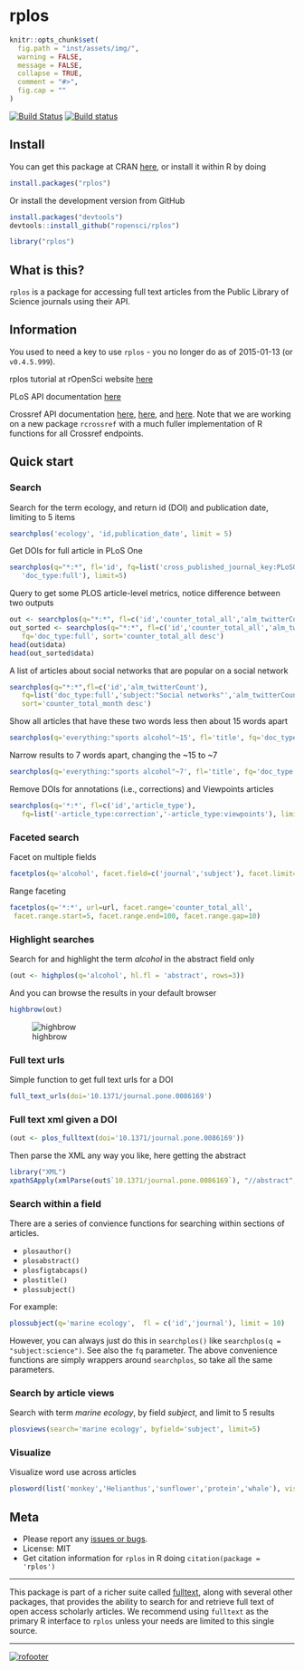 rplos
=====

```r
knitr::opts_chunk$set(
  fig.path = "inst/assets/img/",
  warning = FALSE, 
  message = FALSE,
  collapse = TRUE,
  comment = "#>",
  fig.cap = ""
)
```

[![Build Status](https://api.travis-ci.org/ropensci/rplos.png)](https://travis-ci.org/ropensci/rplos)
[![Build status](https://ci.appveyor.com/api/projects/status/m5lek0xawvgi5bwc/branch/master)](https://ci.appveyor.com/project/sckott/rplos/branch/master)

## Install

You can get this package at CRAN [here](http://cran.r-project.org/web/packages/rplos/), or install it within R by doing

```r
install.packages("rplos")
```

Or install the development version from GitHub

```r
install.packages("devtools")
devtools::install_github("ropensci/rplos")
```

```r
library("rplos")
```

## What is this?

`rplos` is a package for accessing full text articles from the Public Library of Science journals using their API.

## Information

You used to need a key to use `rplos` - you no longer do as of 2015-01-13 (or `v0.4.5.999`).

rplos tutorial at rOpenSci website [here](http://ropensci.org/tutorials/rplos_tutorial.html)

PLoS API documentation [here](http://api.plos.org/)

Crossref API documentation [here](https://github.com/CrossRef/rest-api-doc/blob/master/rest_api.md), [here](http://crosstech.crossref.org/2014/04/%E2%99%AB-researchers-just-wanna-have-funds-%E2%99%AB.html), and [here](http://help.crossref.org/#home). Note that we are working on a new package `rcrossref` with a much fuller implementation of R functions for all Crossref endpoints.

## Quick start

### Search

Search for the term ecology, and return id (DOI) and publication date, limiting to 5 items

```r
searchplos('ecology', 'id,publication_date', limit = 5)
```

Get DOIs for full article in PLoS One

```r
searchplos(q="*:*", fl='id', fq=list('cross_published_journal_key:PLoSONE',
   'doc_type:full'), limit=5)
```

Query to get some PLOS article-level metrics, notice difference between two outputs

```r
out <- searchplos(q="*:*", fl=c('id','counter_total_all','alm_twitterCount'), fq='doc_type:full')
out_sorted <- searchplos(q="*:*", fl=c('id','counter_total_all','alm_twitterCount'),
   fq='doc_type:full', sort='counter_total_all desc')
head(out$data)
head(out_sorted$data)
```

A list of articles about social networks that are popular on a social network

```r
searchplos(q="*:*",fl=c('id','alm_twitterCount'),
   fq=list('doc_type:full','subject:"Social networks"','alm_twitterCount:[100 TO 10000]'),
   sort='counter_total_month desc')
```

Show all articles that have these two words less then about 15 words apart

```r
searchplos(q='everything:"sports alcohol"~15', fl='title', fq='doc_type:full', limit=3)
```

Narrow results to 7 words apart, changing the ~15 to ~7

```r
searchplos(q='everything:"sports alcohol"~7', fl='title', fq='doc_type:full', limit=3)
```

Remove DOIs for annotations (i.e., corrections) and Viewpoints articles

```r
searchplos(q='*:*', fl=c('id','article_type'),
   fq=list('-article_type:correction','-article_type:viewpoints'), limit=5)
```

### Faceted search

Facet on multiple fields

```r
facetplos(q='alcohol', facet.field=c('journal','subject'), facet.limit=5)
```

Range faceting

```r
facetplos(q='*:*', url=url, facet.range='counter_total_all',
 facet.range.start=5, facet.range.end=100, facet.range.gap=10)
```

### Highlight searches

Search for and highlight the term _alcohol_ in the abstract field only

```r
(out <- highplos(q='alcohol', hl.fl = 'abstract', rows=3))
```

And you can browse the results in your default browser

```r
highbrow(out)
```

![highbrow](inst/assets/img/highbrow.png)

### Full text urls

Simple function to get full text urls for a DOI

```r
full_text_urls(doi='10.1371/journal.pone.0086169')
```

### Full text xml given a DOI

```r
(out <- plos_fulltext(doi='10.1371/journal.pone.0086169'))
```

Then parse the XML any way you like, here getting the abstract

```r
library("XML")
xpathSApply(xmlParse(out$`10.1371/journal.pone.0086169`), "//abstract", xmlValue)
```

### Search within a field

There are a series of convience functions for searching within sections of articles. 

* `plosauthor()`
* `plosabstract()`
* `plosfigtabcaps()`
* `plostitle()`
* `plossubject()`

For example:

```r
plossubject(q='marine ecology',  fl = c('id','journal'), limit = 10)
```

However, you can always just do this in `searchplos()` like `searchplos(q = "subject:science")`. See also the `fq` parameter. The above convenience functions are simply wrappers around `searchplos`, so take all the same parameters. 

### Search by article views

Search with term _marine ecology_, by field _subject_, and limit to 5 results

```r
plosviews(search='marine ecology', byfield='subject', limit=5)
```

### Visualize

Visualize word use across articles

```r
plosword(list('monkey','Helianthus','sunflower','protein','whale'), vis = 'TRUE')
```

## Meta

* Please report any [issues or bugs](https://github.com/ropensci/rplos/issues).
* License: MIT
* Get citation information for `rplos` in R doing `citation(package = 'rplos')`

---

This package is part of a richer suite called [fulltext](https://github.com/ropensci/fulltext), along with several other packages, that provides the ability to search for and retrieve full text of open access scholarly articles. We recommend using `fulltext` as the primary R interface to `rplos` unless your needs are limited to this single source.

---

[![rofooter](http://ropensci.org/public_images/github_footer.png)](http://ropensci.org)
